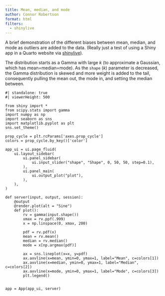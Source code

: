 ```yaml
---
title: Mean, median, and mode
author: Connor Robertson
format: html
filters:
  - shinylive
---
```


A brief demonstration of the different biases between mean, median, and mode as outliers are added to the data. (Really just a test of using a Shiny app in a Quarto website via [shinylive](https://posit-dev.github.io/r-shinylive/)).

The distribution starts as a Gamma with large $k$ (to approximate a Gaussian, which has mean=median=mode).
As the `shape` ($k$) parameter is decreased, the Gamma distribution is skewed and more weight is added to the tail, consequently pulling the mean out, the mode in, and setting the median between.

```shinylive-python
#| standalone: true
#| viewerHeight: 500

from shiny import *
from scipy.stats import gamma
import numpy as np
import seaborn as sns
import matplotlib.pyplot as plt
sns.set_theme()

prop_cycle = plt.rcParams['axes.prop_cycle']
colors = prop_cycle.by_key()['color']

app_ui = ui.page_fluid(
    ui.layout_sidebar(
        ui.panel_sidebar(
            ui.input_slider("shape", "Shape", 0, 50, 50, step=0.1),
        ),
        ui.panel_main(
            ui.output_plot("plot"),
        ),
    ),
)

def server(input, output, session):
    @output
    @render.plot(alt = "Sine")
    def plot():
        rv = gamma(input.shape())
        xmax = rv.ppf(.999)
        x = np.linspace(0, xmax, 200)

        pdf = rv.pdf(x)
        mean = rv.mean()
        median = rv.median()
        mode = x[np.argmax(pdf)]

        ax = sns.lineplot(x=x, y=pdf)
        ax.axvline(x=mean, ymin=0, ymax=1, label="Mean", c=colors[1])
        ax.axvline(x=median, ymin=0, ymax=1, label="Median", c=colors[2])
        ax.axvline(x=mode, ymin=0, ymax=1, label="Mode", c=colors[3])
        plt.legend()


app = App(app_ui, server)

```
